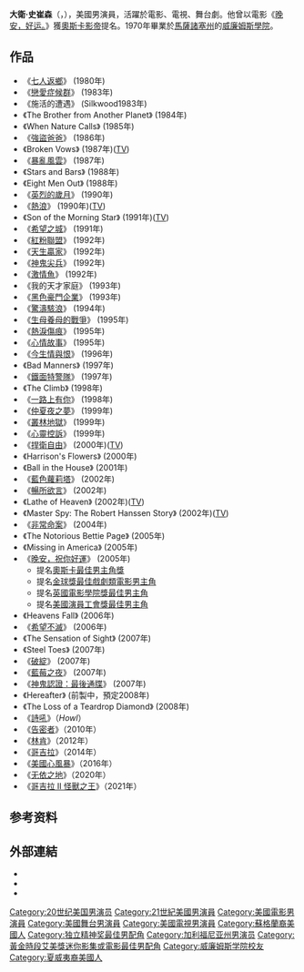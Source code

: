 {{noteTA
|G1=Movie
|T=zh-cn:大卫·斯特雷泽恩; zh-tw:大衛·史崔森
|1=zh-cn:斯特雷泽恩; zh-tw:史崔森
}}
{{藝人
| 姓名          = 大衛·史崔森
| 類型          = 男演員
| image         = David Strathairn (5974348391).jpg
| 原名          = David Russell Strathairn
| 英文名        = David Strathairn
| 出生日期      = {{birth date and age|1949|1|26}}
| 出生地點      = {{USA}}[[加州|加州]][[舊金山|舊金山]]
| spouse       = {{marriage|Logan Goodman|1980}}
| children     = Tay Strathairn<br>Ebbe Strathairn 
| emmyawards='''迷你影集及電視電影最佳男配角'''<br>2010年 《[[自閉人生|自閉人生]]》
| awards='''[[威尼斯影展|威尼斯影展]]最佳男主角'''<br>2005年 《[[晚安，好运。|晚安，好运。]]》
}}

'''大衛·史崔森'''（{{lang-en|David Strathairn}}，{{bd|1949年|1月26日||}}），美國男演員，活躍於電影、電視、舞台劇。他曾以電影《[[晚安，好运。|晚安，好运。]]》獲[[奥斯卡金像奖|奧斯卡]][[奥斯卡最佳男主角奖|影帝]]提名。1970年畢業於[[馬薩諸塞州|馬薩諸塞州]]的[[威廉姆斯學院|威廉姆斯學院]]。

== 作品 ==
*《[[七人返鄉|七人返鄉]]》 (1980年)
*《[[戀愛症候群|戀愛症候群]]》 (1983年)
*《施活的遭遇》 (Silkwood1983年)
*《The Brother from Another Planet》 (1984年)
*《When Nature Calls》 (1985年)
*《[[強盜爸爸|強盜爸爸]]》 (1986年)
*《Broken Vows》 (1987年)([[TV|TV]])
*《[[暴亂風雲|暴亂風雲]]》 (1987年)
*《Stars and Bars》 (1988年)
*《Eight Men Out》 (1988年)
*《[[英烈的歲月|英烈的歲月]]》 (1990年)
*《[[熱浪|熱浪]]》 (1990年)([[TV|TV]])
*《Son of the Morning Star》 (1991年)([[TV|TV]])
*《[[希望之城|希望之城]]》 (1991年)
*《[[紅粉聯盟|紅粉聯盟]]》 (1992年)
*《[[天生贏家|天生贏家]]》 (1992年)
*《[[神鬼尖兵|神鬼尖兵]]》 (1992年)
*《[[激情魚|激情魚]]》 (1992年)
*《我的天才家庭》 (1993年)
*《[[黑色豪門企業|黑色豪門企業]]》 (1993年)
*《[[驚濤駭浪|驚濤駭浪]]》 (1994年)
*《[[生母養母的戰爭|生母養母的戰爭]]》 (1995年)
*《[[熱淚傷痕|熱淚傷痕]]》 (1995年)
*《[[心情故事|心情故事]]》 (1995年)
*《[[今生情與恨|今生情與恨]]》 (1996年)
*《Bad Manners》 (1997年)
*《[[鐵面特警隊|鐵面特警隊]]》 (1997年)
*《The Climb》 (1998年)
*《[[一路上有你|一路上有你]]》 (1998年)
*《[[仲夏夜之夢|仲夏夜之夢]]》 (1999年)
*《[[叢林地獄|叢林地獄]]》 (1999年)
*《[[心靈控訴|心靈控訴]]》 (1999年)
*《[[捍衛自由|捍衛自由]]》 (2000年)([[TV|TV]])
*《Harrison's Flowers》 (2000年)
*《Ball in the House》 (2001年)
*《[[藍色蘿莉塔|藍色蘿莉塔]]》 (2002年)
*《[[暢所欲言|暢所欲言]]》 (2002年)
*《Lathe of Heaven》 (2002年)([[TV|TV]])
*《Master Spy: The Robert Hanssen Story》 (2002年)([[TV|TV]])
*《[[非常命案|非常命案]]》 (2004年)
*《The Notorious Bettie Page》 (2005年)
*《Missing in America》 (2005年)
*《[[晚安，祝你好運|晚安，祝你好運]]》 (2005年)
**提名[[奧斯卡最佳男主角獎|奧斯卡最佳男主角獎]]
**提名[[金球獎最佳戲劇類電影男主角|金球獎最佳戲劇類電影男主角]]
**提名[[英國電影學院獎最佳男主角|英國電影學院獎最佳男主角]]
**提名[[美國演員工會獎最佳男主角|美國演員工會獎最佳男主角]]
*《Heavens Fall》 (2006年)
*《[[希望不滅|希望不滅]]》 (2006年)
*《The Sensation of Sight》 (2007年)
*《Steel Toes》 (2007年)
*《[[破綻|破綻]]》 (2007年)
*《[[藍莓之夜|藍莓之夜]]》 (2007年)
*《[[神鬼認證：最後通牒|神鬼認證：最後通牒]]》 (2007年)
*《Hereafter》 (前製中，預定2008年)
*《The Loss of a Teardrop Diamond》 (2008年)
*《[[詩吼|詩吼]]》（''Howl''）
*《[[告密者_(2010年电影)|告密者]]》（2010年）
*《[[林肯_(2012年电影)|林肯]]》（2012年）
*《[[哥吉拉_(2014年電影)|哥吉拉]]》（2014年）
*《[[美國心風暴|美國心風暴]]》（2016年）
*《[[无依之地|无依之地]]》（2020年）
*《[[哥吉拉_II_怪獸之王|哥吉拉 II 怪獸之王]]》（2021年）

== 参考资料 ==
{{reflist|35em}}

== 外部連結 ==
*{{imdb name|name=David Strathairn|id=0000657}}
*{{ibdb name|name=David Strathairn|id=69905}}
*{{nndb name|name=David Strathairn|id=467/000092191}}

{{威尼斯影展最佳男演員獎}}
{{黃金時段艾美獎迷你影集或電視電影最佳男配角}}
{{衛星獎最佳男配角——電視劇、連續短劇與電視電影}}
{{獨立精神獎最佳男配角}}
{{Authority control}}

{{DEFAULTSORT:Strathairn, David}}
[[Category:20世纪美国男演员|Category:20世纪美国男演员]]
[[Category:21世紀美國男演員|Category:21世紀美國男演員]]
[[Category:美國電影男演員|Category:美國電影男演員]]
[[Category:美國舞台男演員|Category:美國舞台男演員]]
[[Category:美國電視男演員|Category:美國電視男演員]]
[[Category:蘇格蘭裔美國人|Category:蘇格蘭裔美國人]]
[[Category:独立精神奖最佳男配角|Category:独立精神奖最佳男配角]]
[[Category:加利福尼亚州男演员|Category:加利福尼亚州男演员]]
[[Category:黃金時段艾美獎迷你影集或電影最佳男配角|Category:黃金時段艾美獎迷你影集或電影最佳男配角]]
[[Category:威廉姆斯学院校友|Category:威廉姆斯学院校友]]
[[Category:夏威夷裔美國人|Category:夏威夷裔美國人]]
